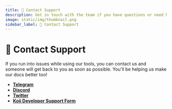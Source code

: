 ```yaml
---
title: 📣 Contact Support
description: Get in touch with the team if you have questions or need help
image: static/img/thumbnail.png
sidebar_label: 📣 Contact Support
---
```



# 📣 Contact Support

<Description text='Get in touch with the team if you have questions or need help' />

If you run into issues while using our tools, you can contact us and someone will get back to you as soon as possible. You'll be helping us make our docs better too!

- [**Telegram**](https://t.me/koiinetwork)
- [**Discord**](https://www.discord.gg/koii)
- [**Twitter**](https://twitter.com/KoiiNetwork)
- [**Koii Developer Support Form**](https://koii.me/DevSupport)
